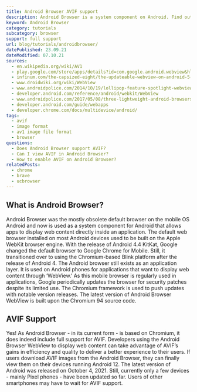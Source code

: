 ```yaml
---
title: Android Browser AVIF support
description: Android Browser is a system component on Android. Find out how to support and view AVIF images.
keyword: Android Browser
category: tutorials
subcategory: browser
support: full support
url: blog/tutorials/androidbrowser/
datePublished: 23.09.21
dateModified: 07.10.21
sources:
  - en.wikipedia.org/wiki/AV1
  - play.google.com/store/apps/details?id=com.google.android.webview&hl=en&gl=US
  - infinum.com/the-capsized-eight/the-updateable-webview-on-android-5-lollipop-what-is-it-and-why-should-you-care
  - www.droidwiki.org/wiki/WebView
  - www.androidpolice.com/2014/10/19/lollipop-feature-spotlight-webview-now-unbundled-android-free-auto-update-google-play/
  - developer.android.com/reference/android/webkit/WebView
  - www.androidpolice.com/2017/05/08/three-lightweight-android-browsers-may-speed-old-smartphone-tablet/
  - developer.android.com/guide/webapps
  - developer.chrome.com/docs/multidevice/android/
tags:
  - avif
  - image format
  - av1 image file format
  - browser
questions:
  - Does Android Browser support AVIF?
  - Can I view AVIF in Android Browser?
  - How to enable AVIF on Android Browser?
relatedPosts:
  - chrome
  - brave
  - ucbrowser
---
```


## What is Android Browser?

Android Browser was the mostly obsolete default browser on the mobile OS Android and now is used as a system component for Android that allows apps to display web content directly inside an application.
The default web browser installed on most Android devices used to be built on the Apple WebKit browser engine. With the release of Android 4.4 KitKat, Google changed the default browser to Google Chrome for Mobile. Still, it transitioned over to using the Chromium-based Blink platform after the release of Android 4. The Android browser still exists as an application layer. It is used on Android phones for applications that want to display web content through ‘WebView.’
As this mobile browser is regularly used in applications, Google periodically updates the browser for security patches despite its limited use. The Chromium framework is used to push updates with notable version releases.
The latest version of Android Browser WebView is built upon the Chromium 94 source code.

## AVIF Support

Yes! As Android Browser - in its current form - is based on Chromium, it does indeed include full support for AVIF.
Developers using the Android Browser WebView to display web content can take advantage of AVIF’s gains in efficiency and quality to deliver a better experience to their users.
If users download AVIF images from the Android Browser, they can finally view them on their devices running Android 12. The latest version of Android was released on October 4, 2021. Still, currently only a few devices - mainly Pixel phones - have been updated so far. Users of other smartphones may have to wait for AVIF support.
